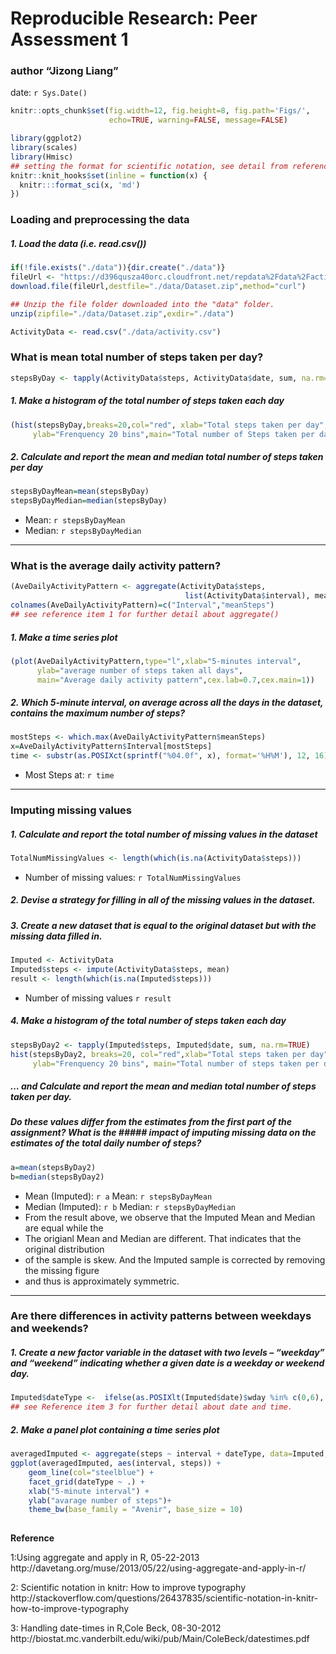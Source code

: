 # Reproducible Research: Peer Assessment 1 
### author "Jizong Liang"
date: `r Sys.Date()`

```r
knitr::opts_chunk$set(fig.width=12, fig.height=8, fig.path='Figs/',
                      echo=TRUE, warning=FALSE, message=FALSE)
```

```r
library(ggplot2)
library(scales)
library(Hmisc)
## setting the format for scientific notation, see detail from reference item 2
knitr::knit_hooks$set(inline = function(x) {
  knitr:::format_sci(x, 'md')
})
```

### Loading and preprocessing the data
##### 1. Load the data (i.e. read.csv())
```r
if(!file.exists("./data")){dir.create("./data")}
fileUrl <- "https://d396qusza40orc.cloudfront.net/repdata%2Fdata%2Factivity.zip"
download.file(fileUrl,destfile="./data/Dataset.zip",method="curl")

## Unzip the file folder downloaded into the "data" folder. 
unzip(zipfile="./data/Dataset.zip",exdir="./data")

ActivityData <- read.csv("./data/activity.csv")
```


### What is mean total number of steps taken per day?
```r
stepsByDay <- tapply(ActivityData$steps, ActivityData$date, sum, na.rm=TRUE)
```

##### 1. Make a histogram of the total number of steps taken each day
```r
(hist(stepsByDay,breaks=20,col="red", xlab="Total steps taken per day",
     ylab="Frenquency 20 bins",main="Total number of Steps taken per day"))
```

##### 2. Calculate and report the mean and median total number of steps taken per day
```r
stepsByDayMean=mean(stepsByDay)
stepsByDayMedian=median(stepsByDay)
```

* Mean: `r stepsByDayMean`
* Median:  `r stepsByDayMedian`

-----

### What is the average daily activity pattern?
```r
(AveDailyActivityPattern <- aggregate(ActivityData$steps,
                                       list(ActivityData$interval), mean, na.rm=TRUE))
colnames(AveDailyActivityPattern)=c("Interval","meanSteps")
## see reference item 1 for further detail about aggregate()
```

##### 1. Make a time series plot
```r
(plot(AveDailyActivityPattern,type="l",xlab="5-minutes interval",
      ylab="average number of steps taken all days",
      main="Average daily activity pattern",cex.lab=0.7,cex.main=1))
```

##### 2. Which 5-minute interval, on average across all the days in the dataset, contains the maximum number of steps?
```r
mostSteps <- which.max(AveDailyActivityPattern$meanSteps)
x=AveDailyActivityPattern$Interval[mostSteps]
time <- substr(as.POSIXct(sprintf("%04.0f", x), format='%H%M'), 12, 16)
```
* Most Steps at: `r time`

----

### Imputing missing values
##### 1. Calculate and report the total number of missing values in the dataset 
```r
TotalNumMissingValues <- length(which(is.na(ActivityData$steps)))
```
* Number of missing values: `r TotalNumMissingValues`

##### 2. Devise a strategy for filling in all of the missing values in the dataset.
##### 3. Create a new dataset that is equal to the original dataset but with the missing data filled in.
```r
Imputed <- ActivityData
Imputed$steps <- impute(ActivityData$steps, mean)
result <- length(which(is.na(Imputed$steps)))
```
* Number of missing values `r result`

##### 4. Make a histogram of the total number of steps taken each day 
```r
stepsByDay2 <- tapply(Imputed$steps, Imputed$date, sum, na.rm=TRUE)
hist(stepsByDay2, breaks=20, col="red",xlab="Total steps taken per day",
     ylab="Frenquency 20 bins", main="Total number of steps taken per day")
```

##### ... and Calculate and report the mean and median total number of steps taken per day. 
##### Do these values differ from the estimates from the first part of the assignment? What is the ##### impact of imputing missing data on the estimates of the total daily number of steps?

```r
a=mean(stepsByDay2)
b=median(stepsByDay2)
```

* Mean (Imputed): `r a`      Mean: `r stepsByDayMean`
* Median (Imputed):  `r b`   Median:  `r stepsByDayMedian`
* From the result above, we observe that the Imputed Mean and Median are equal while the 
* The origianl Mean and Median are different. That indicates that the original distribution
* of the sample is skew. And the Imputed sample is corrected by removing the missing figure 
* and thus is approximately symmetric. 
 
----

### Are there differences in activity patterns between weekdays and weekends?
##### 1. Create a new factor variable in the dataset with two levels – “weekday” and “weekend” indicating whether a given date is a weekday or weekend day.
```r
Imputed$dateType <-  ifelse(as.POSIXlt(Imputed$date)$wday %in% c(0,6), 'weekend', 'weekday') 
## see Reference item 3 for further detail about date and time. 
```

##### 2. Make a panel plot containing a time series plot
```r
averagedImputed <- aggregate(steps ~ interval + dateType, data=Imputed, mean)
ggplot(averagedImputed, aes(interval, steps)) + 
    geom_line(col="steelblue") + 
    facet_grid(dateType ~ .) +
    xlab("5-minute interval") + 
    ylab("avarage number of steps")+ 
    theme_bw(base_family = "Avenir", base_size = 10)
    
```

**Reference**

1:Using aggregate and apply in R, 05-22-2013
http://davetang.org/muse/2013/05/22/using-aggregate-and-apply-in-r/

2: Scientific notation in knitr: How to improve typography
http://stackoverflow.com/questions/26437835/scientific-notation-in-knitr-how-to-improve-typography

3: Handling date-times in R,Cole Beck, 08-30-2012
http://biostat.mc.vanderbilt.edu/wiki/pub/Main/ColeBeck/datestimes.pdf
